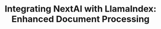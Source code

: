 ---
title: 'Integrating NextAI with LlamaIndex: Enhanced Document Processing'
description: 'Description of your new file.'
---